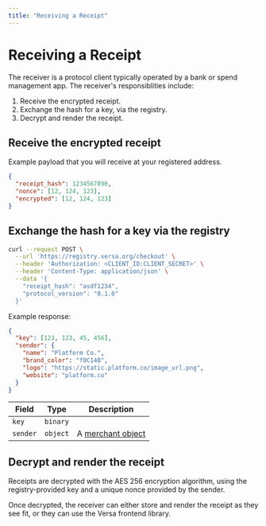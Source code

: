 ```yaml
---
title: "Receiving a Receipt"
---
```


# Receiving a Receipt

The receiver is a protocol client typically operated by a bank or spend management app. The receiver's responsiblities include:

1. Receive the encrypted receipt.
2. Exchange the hash for a key, via the registry.
3. Decrypt and render the receipt.

## Receive the encrypted receipt

Example payload that you will receive at your registered address.

```json
{
  "receipt_hash": 1234567890,
  "nonce": [12, 124, 123],
  "encrypted": [12, 124, 123]
}
```

## Exchange the hash for a key via the registry

```bash
curl --request POST \
  --url 'https://registry.versa.org/checkout' \
  --header 'Authorization: <CLIENT_ID:CLIENT_SECRET>' \
  --header 'Content-Type: application/json' \
  --data '{
    "receipt_hash": "asdf1234",
    "protocol_version": "0.1.0"
  }'
```

Example response:

```json
{
  "key": [123, 123, 45, 456],
  "sender": {
    "name": "Platform Co.",
    "brand_color": "f0C14B",
    "logo": "https://static.platform.co/image_url.png",
    "website": "platform.co"
  }
}
```

| Field    | Type     | Description                                                  |
| -------- | -------- | ------------------------------------------------------------ |
| `key`    | `binary` |                                                              |
| `sender` | `object` | A [merchant object](https://docs.versa.org/receipt#merchant) |

## Decrypt and render the receipt

Receipts are decrypted with the AES 256 encryption algorithm, using the registry-provided key and a unique nonce provided by the sender.

Once decrypted, the receiver can either store and render the receipt as they see fit, or they can use the Versa frontend library.
